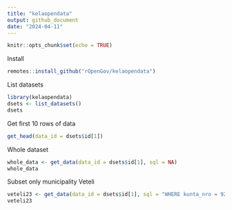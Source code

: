 ```yaml
---
title: "kelaopendata"
output: github_document
date: "2024-04-11"
---
```


```r
knitr::opts_chunk$set(echo = TRUE)
```

Install

```r
remotes::install_github("rOpenGov/kelaopendata")
```



List datasets

```r
library(kelaopendata)
dsets <- list_datasets()
dsets
```


Get first 10 rows of data


```r
get_head(data_id = dsets$id[1])
```

Whole dataset


```r
whole_data <- get_data(data_id = dsets$id[1], sql = NA)
whole_data
```


Subset only municipality Veteli

```r
veteli23 <- get_data(data_id = dsets$id[1], sql = "WHERE kunta_nro = 924 AND vuosi = 2023")
veteli23
```


